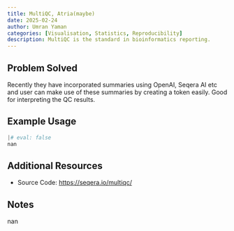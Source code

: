 ```yaml
---
title: MultiQC, Atria(maybe)
date: 2025-02-24
author: Umran Yaman
categories: [Visualisation, Statistics, Reproducibility]
description: MultiQC is the standard in bioinformatics reporting.
---
```


## Problem Solved
 Recently they have incorporated summaries using OpenAI, Seqera AI etc and user can make use of these summaries by creating a token easily. Good for interpreting the QC results. 

## Example Usage
```python
|# eval: false
nan
```

## Additional Resources
- Source Code: [https://seqera.io/multiqc/](https://seqera.io/multiqc/)

## Notes
nan
